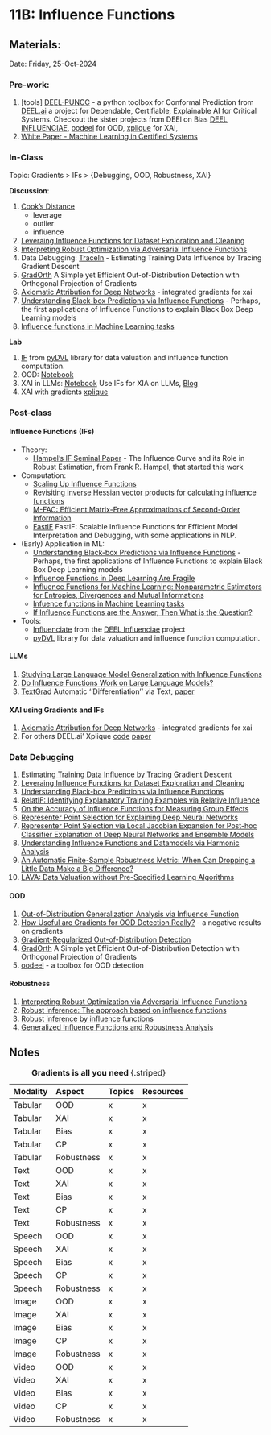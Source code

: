 # 11B: Influence Functions {.unnumbered}

## Materials:
Date: Friday, 25-Oct-2024

### Pre-work:
1. \[tools\] [DEEL-PUNCC](https://github.com/deel-ai/puncc) - a python toolbox for Conformal Prediction from [DEEL.ai](https://www.deel.ai/) a project for Dependable, Certifiable, Explainable AI for Critical Systems. Checkout the sister projects from DEEl on Bias [DEEL INFLUENCIAE](https://github.com/deel-ai/influenciae), [oodeel](https://github.com/deel-ai/oodeel) for OOD, [xplique](https://github.com/deel-ai/xplique) for XAI, 
2. [White Paper - Machine Learning in Certified Systems](https://arxiv.org/abs/2103.10529)

### In-Class

Topic: Gradients > IFs > {Debugging, OOD, Robustness, XAI}

**Discussion**:

1. [Cook's Distance](https://s2.smu.edu/tfomby/eco5350/data/Influential%20Observations/Lecture_5.pdf) 
    - leverage
    - outlier
    - influence
2. [Leveraing Influence Functions for Dataset Exploration and Cleaning](https://hal.science/hal-03617649/file/Leveraging_Influence_Functions_for_Dataset_Exploration_and_Cleaning_finalV2.pdf)
3. [Interpreting Robust Optimization via Adversarial Influence Functions](https://arxiv.org/abs/2010.01247)
4. Data Debugging: [TraceIn](https://arxiv.org/pdf/2002.08484) - Estimating Training Data Influence by Tracing Gradient Descent
5. [GradOrth](https://proceedings.neurips.cc/paper_files/paper/2023/hash/77cf940349218069bbc230fc2c9c8a21-Abstract-Conference.html) A Simple yet Efficient Out-of-Distribution Detection with Orthogonal Projection of Gradients
6. [Axiomatic Attribution for Deep Networks](https://arxiv.org/abs/1703.01365) - integrated gradients for xai
7. [Understanding Black-box Predictions via Influence Functions](https://arxiv.org/abs/1703.04730) - Perhaps, the first applications of Influence Functions to explain Black Box Deep Learning models
8. [Influence functions in Machine Learning tasks](https://subendhurongali.netlify.app/files/689_report.pdf)

**Lab**

1. [IF](https://pydvl.org/stable/influence/#construction) from [pyDVL](https://pydvl.org/stable/) library for data valuation and influence function computation.
2. OOD: [Notebook](https://pydvl.org/stable/examples/influence_wine/)
3. XAI in LLMs: [Notebook](https://pydvl.org/stable/examples/influence_sentiment_analysis/) Use IFs for XIA on LLMs, [Blog](https://transferlab.ai/pills/2023/llm-influences-with-ekfac/)
4. XAI with gradients [xplique](https://deel-ai.github.io/xplique/latest/api/attributions/api_attributions/)


### Post-class

#### Influence Functions (IFs)
- Theory:
    - [Hampel's IF Seminal Paper](https://www.tandfonline.com/doi/abs/10.1080/01621459.1974.10482962) - The Influence Curve and its Role in Robust Estimation, from Frank R. Hampel, that started this work
- Computation: 
    - [Scaling Up Influence Functions](https://arxiv.org/abs/2112.03052)
    - [Revisiting inverse Hessian vector products for calculating influence functions](https://arxiv.org/abs/2409.17357)
    - [M-FAC: Efficient Matrix-Free Approximations of Second-Order Information](https://arxiv.org/abs/2107.03356)
    - [FastIF](https://aclanthology.org/2021.emnlp-main.808/) FastIF: Scalable Influence Functions for Efficient Model Interpretation and Debugging, with some applications in NLP.
- (Early) Application in ML:
    - [Understanding Black-box Predictions via Influence Functions](https://arxiv.org/abs/1703.04730) - Perhaps, the first applications of Influence Functions to explain Black Box Deep Learning models
    - [Influence Functions in Deep Learning Are Fragile](https://arxiv.org/abs/2006.14651)
    - [Influence Functions for Machine Learning: Nonparametric Estimators for Entropies, Divergences and Mutual Informations](https://arxiv.org/abs/1411.4342)
    - [Infuence functions in Machine Learning tasks](https://subendhurongali.netlify.app/files/689_report.pdf)
    - [If Influence Functions are the Answer, Then What is the Question?](https://arxiv.org/abs/2209.05364)
- Tools:
    - [Influenciate](https://hal.science/hal-04284178/) from the [DEEL Influenciae](https://github.com/deel-ai/influenciae) project
    - [pyDVL](https://pydvl.org/stable/) library for data valuation and influence function computation.

#### LLMs
1. [Studying Large Language Model Generalization with Influence Functions](https://arxiv.org/abs/2308.03296)
2. [Do Influence Functions Work on Large Language Models?](https://arxiv.org/abs/2409.19998)
3. [TextGrad](https://github.com/zou-group/textgrad) Automatic ''Differentiation'' via Text, [paper](https://arxiv.org/abs/2406.07496)



#### XAI using Gradients and IFs
1. [Axiomatic Attribution for Deep Networks](https://arxiv.org/abs/1703.01365) - integrated gradients for xai
2. For others DEEL.ai' Xplique [code](https://deel-ai.github.io/xplique/latest/) [paper](https://arxiv.org/abs/2206.04394)

### Data Debugging
1. [Estimating Training Data Influence by Tracing Gradient Descent](https://arxiv.org/abs/2002.08484)
2. [Leveraing Influence Functions for Dataset Exploration and Cleaning](https://hal.science/hal-03617649/file/Leveraging_Influence_Functions_for_Dataset_Exploration_and_Cleaning_finalV2.pdf)
3. [Understanding Black-box Predictions via Influence Functions](https://arxiv.org/abs/1703.04730)
4. [RelatIF: Identifying Explanatory Training Examples via Relative Influence](https://arxiv.org/abs/2003.11630)
5. [On the Accuracy of Influence Functions for Measuring Group Effects](https://arxiv.org/abs/1905.13289)
6. [Representer Point Selection for Explaining Deep Neural Networks](https://arxiv.org/abs/1811.09720)
7. [Representer Point Selection via Local Jacobian Expansion for Post-hoc Classifier Explanation of Deep Neural Networks and Ensemble Models](https://proceedings.neurips.cc/paper/2021/file/c460dc0f18fc309ac07306a4a55d2fd6-Paper.pdf)
8. [Understanding Influence Functions and Datamodels via Harmonic Analysis](https://arxiv.org/abs/2210.01072)
9. [An Automatic Finite-Sample Robustness Metric: When Can Dropping a Little Data Make a Big Difference?](https://arxiv.org/abs/2011.14999)
10. [LAVA: Data Valuation without Pre-Specified Learning Algorithms](https://arxiv.org/abs/2305.00054)

#### OOD
1. [Out-of-Distribution Generalization Analysis via Influence Function](https://arxiv.org/abs/2101.08521)
2. [How Useful are Gradients for OOD Detection Really?](https://arxiv.org/abs/2205.10439) - a negative results on gradients
3. [Gradient-Regularized Out-of-Distribution Detection](https://arxiv.org/abs/2404.12368)
4. [GradOrth](https://proceedings.neurips.cc/paper_files/paper/2023/hash/77cf940349218069bbc230fc2c9c8a21-Abstract-Conference.html) A Simple yet Efficient Out-of-Distribution Detection with Orthogonal Projection of Gradients
5. [oodeel](https://github.com/deel-ai/oodeel) - a toolbox for OOD detection

#### Robustness
1. [Interpreting Robust Optimization via Adversarial Influence Functions](https://arxiv.org/abs/2010.01247)
2. [Robust inference: The approach based on influence functions](https://www.sciencedirect.com/science/article/abs/pii/S0169716197150052)
3. [Robust inference by influence functions](https://www.sciencedirect.com/science/article/abs/pii/S0378375896000365)
4. [Generalized Influence Functions and Robustness Analysis](https://ideas.repec.org/h/spr/sprchp/978-88-470-0704-8_15.html)

## Notes


::: {style="font-size: 80%;"}
| Modality |  Aspect | Topics | Resources |
| :- | :- | :------- | :------- |
| Tabular | OOD |  x  | x |
| Tabular | XAI |  x  | x |
| Tabular | Bias |  x  | x |
| Tabular | CP |  x  | x |
| Tabular | Robustness |  x  | x |
| Text | OOD |  x  | x |
| Text | XAI |  x  | x |
| Text | Bias |  x  | x |
| Text | CP |  x  | x |
| Text | Robustness |  x  | x |
| Speech | OOD |  x  | x |
| Speech | XAI |  x  | x |
| Speech | Bias |  x  | x |
| Speech | CP |  x  | x |
| Speech | Robustness |  x  | x |
| Image | OOD |  x  | x |
| Image | XAI |  x  | x |
| Image | Bias |  x  | x |
| Image | CP |  x  | x |
| Image | Robustness |  x  | x |
| Video | OOD |  x  | x |
| Video | XAI |  x  | x |
| Video | Bias |  x  | x |
| Video | CP |  x  | x |
| Video | Robustness |  x  | x |
: **Gradients is all you need** {.striped}
:::
